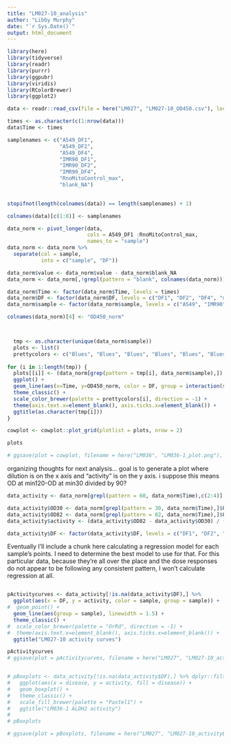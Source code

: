 ```yaml
---
title: "LM027-10_analysis"
author: "Libby Murphy"
date: "`r Sys.Date()`"
output: html_document
---
```


```r
library(here)
library(tidyverse)
library(readr)
library(purrr)
library(ggpubr)
library(viridis)
library(RColorBrewer)
library(ggplot2)
```

```r
data <- readr::read_csv(file = here("LM027", "LM027-10_OD450.csv"), locale=locale(encoding="latin1"))#[,c(2:32)]

times <- as.character(c(1:nrow(data)))
data$Time <- times

samplenames <- c("A549_DF1", 
                 "A549_DF2", 
                 "A549_DF4", 
                 "IMR90_DF1", 
                 "IMR90_DF2", 
                 "IMR90_DF4", 
                 "RnoMitoControl_max", 
                 "blank_NA")
                 

stopifnot(length(colnames(data)) == length(samplenames) + 1)

colnames(data)[c(1:8)] <- samplenames

data_norm <- pivot_longer(data, 
                          cols = A549_DF1 :RnoMitoControl_max, 
                          names_to = "sample")
data_norm <- data_norm %>% 
  separate(col = sample,
           into = c("sample", "DF"))

data_norm$value <- data_norm$value - data_norm$blank_NA
data_norm <- data_norm[,!grepl(pattern = "blank", colnames(data_norm))]
```

```r
data_norm$Time <- factor(data_norm$Time, levels = times)
data_norm$DF <- factor(data_norm$DF, levels = c("DF1", "DF2", "DF4", "max"))
data_norm$sample <- factor(data_norm$sample, levels = c("A549", "IMR90", "RnoMitoControl"))

colnames(data_norm)[4] <- "OD450_norm"



  tmp <- as.character(unique(data_norm$sample))
  plots <- list()
  prettycolors <- c("Blues", "Blues", "Blues", "Blues", "Blues", "Blues", "OrRd", "OrRd", "OrRd", "OrRd", "PRGn")
  
for (i in 1:length(tmp)) {
  plots[[i]] <- (data_norm[grep(pattern = tmp[i], data_norm$sample),]) %>%
  ggplot() +
  geom_line(aes(x=Time, y=OD450_norm, color = DF, group = interaction(sample, DF),linetype = sample), linewidth = 1.25) +
  theme_classic() +
  scale_color_brewer(palette = prettycolors[i], direction = -1) +
  theme(axis.text.x=element_blank(), axis.ticks.x=element_blank()) +
  ggtitle(as.character(tmp[i]))
}

cowplot <- cowplot::plot_grid(plotlist = plots, nrow = 2)

plots

# ggsave(plot = cowplot, filename = here("LM036", "LM036-1_plot.png"), device = "png", height = 10, width = 20, bg = "white")

```

organizing thoughts for next analysis...
goal is to generate a plot where dilution is on the x axis and "activity" is on the y axis. i suppose this means OD at min120-OD at min30 divided by 90?

```r
data_activity <- data_norm[grepl(pattern = 60, data_norm$Time),c(2:4)]

data_activity$OD30 <- data_norm[grepl(pattern = 30, data_norm$Time),]$OD450_norm
data_activity$OD82 <- data_norm[grepl(pattern = 82, data_norm$Time),]$OD450_norm
data_activity$activity <- (data_activity$OD82 - data_activity$OD30) / (82-30)

data_activity$DF <- factor(data_activity$DF, levels = c("DF1", "DF2", "DF4"))
```

Eventually I'll include a chunk here calculating a regression model for each sample's points. I need to determine the best model to use for that. For this particular data, because they're all over the place and the dose responses do not appear to be following any consistent pattern, I won't calculate regression at all.
```r
```

```r
pActivitycurves <- data_activity[!is.na(data_activity$DF),] %>% 
  ggplot(aes(x = DF, y = activity, color = sample, group = sample)) +
#  geom_point() +
  geom_line(aes(group = sample), linewidth = 1.5) +
  theme_classic() +
#  scale_color_brewer(palette = "OrRd", direction = -1) +
#  theme(axis.text.x=element_blank(), axis.ticks.x=element_blank()) +
  ggtitle("LM027-10 activity curves")

pActivitycurves
# ggsave(plot = pActivitycurves, filename = here("LM027", "LM027-10_activityPlot.png"), device = "png")


# pBoxplots <- data_activity[!is.na(data_activity$DF),] %>% dplyr::filter(DF == "DF1") %>%
#   ggplot(aes(x = disease, y = activity, fill = disease)) +
#   geom_boxplot() +
#   theme_classic() +
#   scale_fill_brewer(palette = "Pastel1") +
#   ggtitle("LM036-1 ALDH2 activity")
# 
# pBoxplots

# ggsave(plot = pBoxplots, filename = here("LM027", "LM027-10_activityBoxplots.png"), device = "png")

```

```r

```